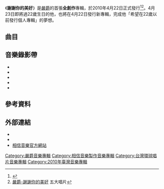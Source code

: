 {{Album infobox | 
|  Name        = 謝謝你的美好
|  Type        = [[錄音室專輯|錄音室專輯]]
|  Artist      = [[嚴爵|嚴爵]]
|  Cover       = 嚴爵 謝謝你的美好.jpg
|  Background  = 
|  Released    = {{flagicon|Taiwan}}2010年4月22日
|  Recorded    = 
|  Genre       = [[華語流行音樂|華語流行音樂]]
|  Length      = 43:25
|  Label       = [[相信音樂|相信音樂]]<ref name="books"/>
|  Number      =
|  Producer    = 
|  Last album  = [[困在台北|困在台北]]<br />(2009)
|  This album  = '''謝謝你的美好'''<br />(2010)
|  Next album  = [[先知先爵無限美好版演唱會Live_DVD|先知先爵無限美好版演唱會Live DVD]]<br />(2010)
| Misc = 
}}
《'''謝謝你的美好'''》是[[嚴爵|嚴爵]]的首張'''全創作'''專輯，於2010年4月22日正式發行<ref name="books">{{cite web |url=http://www.books.com.tw/exep/cdfile.php?item=0020168296 |title=嚴爵-謝謝你的美好 |archiveurl=https://web.archive.org/web/20151104231416/http://www.books.com.tw/exep/cdfile.php?item=0020168296 |archivedate=2015-11-04 |publisher=博客來網路書店 |access-date=2016-01-05 |dead-url=no }}</ref><ref>[https://www.5music.com.tw/CDList-C.asp?cdno=431415679077 嚴爵-謝謝你的美好] {{Wayback|url=https://www.5music.com.tw/CDList-C.asp?cdno=431415679077 |date=20151029105328 }} 五大唱片</ref>。4月23日即將過22歲生日的他，也將在4月22日發行新專輯，完成他「希望在22歲以前發行個人專輯」的夢想。

== 曲目 ==
{{Tracklist	
| collapsed = 	
| headline = 	
| font_size = 	
| total_length = 

| extra_column =

| title1 = 追尋
| lyrics1 = 嚴爵
| music1 = 嚴爵
| arranger1 = 嚴爵、朱敬然
| length1 = 2:36
| longnote1 = 

| title2 = 一心二用
| lyrics2 = 嚴爵
| music2 = 嚴爵
| arranger2 = 嚴爵、朱敬然
| length2 = 4:04
| longnote2 = 

| title3 = 謝謝你的美好
| lyrics3 = 嚴爵
| music3 = 嚴爵
| arranger3 = 嚴爵、朱敬然
| length3 = 3:13
| longnote3 = 台灣地區第二主打歌<br>電視劇【[[他們的世界|他們的世界]]】片尾曲<br>電視劇【[[歡迎愛光臨|歡迎愛光臨]]】片尾曲

| title4 = 愛就是咖哩
| lyrics4 = 嚴爵、[[黃婷|黃婷]]
| music4 = 嚴爵
| arranger4 = 嚴爵、朱敬然
| length4 = 3:47
| longnote4 = 台灣地區第一主打歌<br>電視劇【[[倪亞達|倪亞達]]】片頭曲

| title5 = 我喜歡(不,我愛)
| lyrics5 = 嚴爵
| music5 = 嚴爵
| arranger5 = 嚴爵、朱敬然
| length5 = 4:08
| longnote5 = 台灣地區第三主打歌<br>電視劇【[[倪亞達|倪亞達]]】插曲,【[[我和我的四個男人|我和我的四個男人]]】插曲

| title6 = 救命恩人
| lyrics6 = 嚴爵
| music6 = 嚴爵
| arranger6 = 嚴爵、朱敬然
| length6 = 4:02
| longnote6 = ft.[[丁噹|丁噹]]、[[MP魔幻力量|MP魔幻力量]]、[[宇宙人_(台灣樂團)|宇宙人]]

| title7 = 需要點時間沉澱
| lyrics7 = 嚴爵
| music7 = 嚴爵
| arranger7 = 嚴爵、朱敬然
| length7 = 4:03
| longnote7 = 

| title8 = 困在台北
| lyrics8 = 嚴爵
| music8 = 嚴爵
| arranger8 = 嚴爵
| length8 = 4:24
| longnote8 = 台灣地區第四主打歌<br>電視劇【[[偷心大聖PS男|偷心大聖PS男]]】插曲

| title9 = 夏日羅曼史	
| lyrics9 = 嚴爵
| music9 = 嚴爵
| arranger9 = 嚴爵、朱敬然
| length9 = 4:44
| longnote9 = 

| title10 = i給的不夠
| lyrics10 = 嚴爵、[[黃婷|黃婷]]
| music10 = 嚴爵
| arranger10 = 嚴爵、朱敬然
| length10 = 4:45
| longnote10 = 

| title11 = 我的愛438
| lyrics11 = 嚴爵
| music11 = 嚴爵
| arranger11 = 嚴爵
| length11 = 4:38
| longnote11 = 
}}

== 音樂錄影帶 ==
*{{youtube|c9S-BcbGckU|嚴爵【困在台北(網路完整版)】MV}}
*{{youtube|kf7dhHq2qL8|嚴爵【困在台北】MV}}
*{{youtube|2rGzdV-mlo4|嚴爵【我喜歡(不,我愛)】MV}}
*{{youtube|WMMiyhYRCak|嚴爵【愛就是咖哩】MV}}
*{{youtube|FPNODXJMDVg|嚴爵【謝謝你的美好】MV}}

== 參考資料 ==
{{reflist}}

== 外部連結 ==
*{{facebook|yenj423|嚴爵 Yen-j ：爵式人生}}
*{{facebook|ibinmusic|相信音樂}}
*[http://www.bin-music.com/tw/index.html 相信音樂官方網站]{{Wayback|url=http://www.bin-music.com/tw/index.html |date=20090801102046 }}

{{嚴爵}}

[[Category:嚴爵音樂專輯|Category:嚴爵音樂專輯]] 
[[Category:相信音樂製作音樂專輯|Category:相信音樂製作音樂專輯]]
[[Category:台灣環球唱片音樂專輯|Category:台灣環球唱片音樂專輯]]
[[Category:2010年臺灣音樂專輯|Category:2010年臺灣音樂專輯]]